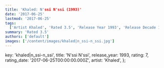 ```yaml
---
title: 'Khaled: N'ssi N'ssi (1993)'
date: '2017-06-25'
lastmod: '2017-06-25'
tags:
  ['Artist Khaled', 'Rated 3.5', 'Release Year 1993', 'Release Decade 1990']
summary: 'Rated 3.5'
authors: ['default']
images: ['/content/images/khaled|n_ssi-n_ssi.jpg']
---
```


  key: 'khaled|n_ssi-n_ssi',
  title: 'N'ssi N'ssi',
  release_year: 1993,
  rating: 7,
  rating_date: '2017-06-25T00:00:00.000Z',
  artist: 'Khaled',
};

<MusicRating data={data} />

